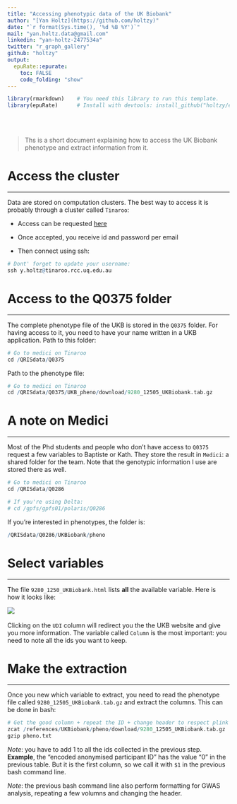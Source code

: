```yaml
---
title: "Accessing phenotypic data of the UK Biobank"
author: "[Yan Holtz](https://github.com/holtzy)"
date: "`r format(Sys.time(), '%d %B %Y')`"
mail: "yan.holtz.data@gmail.com"
linkedin: "yan-holtz-2477534a"
twitter: "r_graph_gallery"
github: "holtzy"
output:
  epuRate::epurate:
    toc: FALSE
    code_folding: "show"
---
```


```r
library(rmarkdown)    # You need this library to run this template.
library(epuRate)      # Install with devtools: install_github("holtzy/epuRate", force=TRUE)
```

<br><br>

> Ths is a short document explaining how to access the UK Biobank phenotype and extract information from it.


# Access the cluster
***
Data are stored on computation clusters. The best way to access it is probably through a cluster called `Tinaroo`:

- Access can be requested [here](https://services.qriscloud.org.au/services)

- Once accepted, you receive id and password per email

- Then connect using ssh:
```r
# Dont' forget to update your username:
ssh y.holtz@tinaroo.rcc.uq.edu.au
```

# Access to the Q0375 folder
***
The complete phenotype file of the UKB is stored in the `Q0375` folder. For having access to it, you need to have your name written in a UKB application.
Path to this folder:
```r
# Go to medici on Tinaroo
cd /QRISdata/Q0375
```

Path to the phenotype file:
```r
# Go to medici on Tinaroo
cd /QRISdata/Q0375/UKB_pheno/download/9280_12505_UKBiobank.tab.gz
```


# A note on Medici
***
Most of the Phd students and people who don't have access to `Q0375` request a few variables to Baptiste or Kath. They store the result in `Medici`: a shared folder for the team. Note that the genotypic information I use are stored there as well. 
```r
# Go to medici on Tinaroo
cd /QRISdata/Q0286

# If you're using Delta:
# cd /gpfs/gpfs01/polaris/Q0286
```

If you're interested in phenotypes, the folder is:
```r
/QRISdata/Q0286/UKBiobank/pheno
```



# Select variables
***
The file `9280_1250_UKBiobank.html` lists **all** the available variable. Here is how it looks like:

![](screenshot.png)
<br><br>
Clicking on the `UDI` column will redirect you the the UKB website and give you more information. The variable called `Column` is the most important: you need to note all the ids you want to keep.



# Make the extraction
***

Once you new which variable to extract, you need to read the phenotype file called `9280_12505_UKBiobank.tab.gz` and extract the columns. This can be done in bash:

```r
# Get the good column + repeat the ID + change header to respect plink format
zcat /references/UKBiobank/pheno/download/9280_12505_UKBiobank.tab.gz | awk '{print $1,$1,$8,$22,$4069,$706}' | sed '1 s/^.*$/FID IID f.31.0.0 f.50.0.0 f.21001.0.0 f.4079.0.0/' > pheno.txt
gzip pheno.txt
```

*Note*: you have to add 1 to all the ids collected in the previous step. **Example**, the "encoded anonymised participant ID" has the value "0" in the previous table. But it is the first column, so we call it with `$1` in the previous bash command line.

*Note*: the previous bash command line also perform formatting for GWAS analysis, repeating a few volumns and changing the header.



